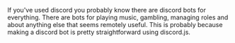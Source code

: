 If you've used discord you probably know there are discord bots for everything. 
There are bots for playing music, gambling, managing roles and about anything 
else that seems remotely useful.  This is probably because making a discord bot 
is pretty straightforward using discord.js.